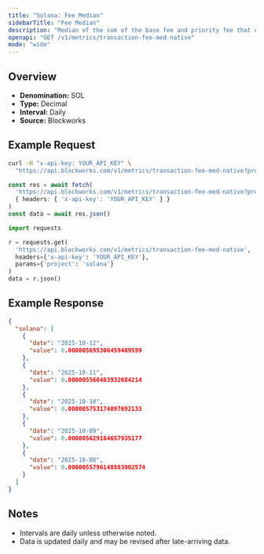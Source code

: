```yaml
---
title: "Solana: Fee Median"
sidebarTitle: "Fee Median"
description: "Median of the sum of the base fee and priority fee that day"
openapi: "GET /v1/metrics/transaction-fee-med-native"
mode: "wide"
---
```


## Overview

- **Denomination:** SOL
- **Type:** Decimal
- **Interval:** Daily
- **Source:** Blockworks

## Example Request

<CodeGroup>

```bash cURL
curl -H "x-api-key: YOUR_API_KEY" \
  "https://api.blockworks.com/v1/metrics/transaction-fee-med-native?project=solana"
```

```typescript TypeScript
const res = await fetch(
  'https://api.blockworks.com/v1/metrics/transaction-fee-med-native?project=solana',
  { headers: { 'x-api-key': 'YOUR_API_KEY' } }
)
const data = await res.json()
```

```python Python
import requests

r = requests.get(
  'https://api.blockworks.com/v1/metrics/transaction-fee-med-native',
  headers={'x-api-key': 'YOUR_API_KEY'},
  params={'project': 'solana'}
)
data = r.json()
```

</CodeGroup>

## Example Response

```json
{
  "solana": [
    {
      "date": "2025-10-12",
      "value": 0.000005695306459489599
    },
    {
      "date": "2025-10-11",
      "value": 0.000005560463932684214
    },
    {
      "date": "2025-10-10",
      "value": 0.000005753174097692133
    },
    {
      "date": "2025-10-09",
      "value": 0.000005629164657935177
    },
    {
      "date": "2025-10-08",
      "value": 0.0000055796148883902574
    }
  ]
}
```

## Notes
- Intervals are daily unless otherwise noted.
- Data is updated daily and may be revised after late-arriving data.